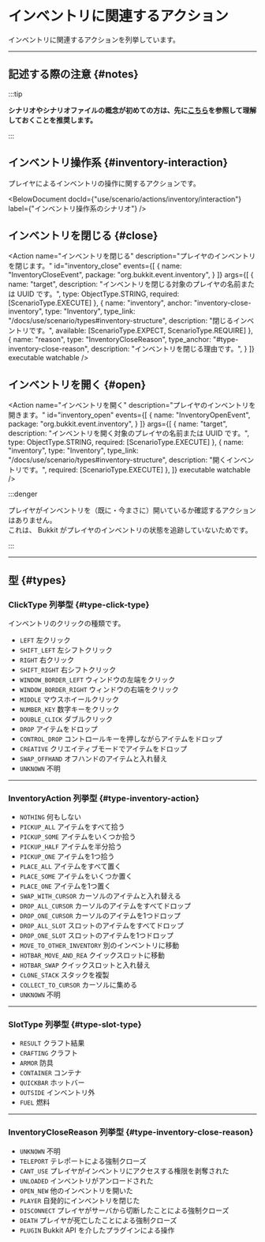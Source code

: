 
# インベントリに関連するアクション

インベントリに関連するアクションを列挙しています。

---

## 記述する際の注意 {#notes}

:::tip

**シナリオやシナリオファイルの概念が初めての方は、先に[こちら](/docs/use/scenario)を参照して理解しておくことを推奨します。**

:::

<BelowDocument docId="use/scenario/scenario-file"
               label="シナリオファイルを記述する際の注意"
               anchor="notes"
/>

## インベントリ操作系 {#inventory-interaction}

プレイヤによるインベントリの操作に関するアクションです。

<BelowDocument docId={"use/scenario/actions/inventory/interaction"}
                label={"インベントリ操作系のシナリオ"}
/>

## インベントリを閉じる {#close}

<Action name="インベントリを閉じる"
        description="プレイヤのインベントリを閉じます。"
        id="inventory_close"
        events={[
          {
            name: "InventoryCloseEvent",
            package: "org.bukkit.event.inventory",
          }
        ]}
        args={[
          {
            name: "target",
            description: "インベントリを閉じる対象のプレイヤの名前または UUID です。",
            type: ObjectType.STRING,
            required: [ScenarioType.EXECUTE]
          },
          {
            name: "inventory",
            anchor: "inventory-close-inventory",
            type: "Inventory",
            type_link: "/docs/use/scenario/types#inventory-structure",
            description: "閉じるインベントリです。",
            available: [ScenarioType.EXPECT, ScenarioType.REQUIRE]
          },
          {
            name: "reason",
            type: "InventoryCloseReason",
            type_anchor: "#type-inventory-close-reason",
            description: "インベントリを閉じる理由です。",
          }
        ]}
        executable watchable
/>

## インベントリを開く {#open}

<Action name="インベントリを開く"
        description="プレイヤのインベントリを開きます。"
        id="inventory_open"
        events={[
          {
            name: "InventoryOpenEvent",
            package: "org.bukkit.event.inventory",
          }
        ]}
        args={[
          {
            name: "target",
            description: "インベントリを開く対象のプレイヤの名前または UUID です。",
            type: ObjectType.STRING,
            required: [ScenarioType.EXECUTE]
          },
          {
            name: "inventory",
            type: "Inventory",
            type_link: "/docs/use/scenario/types#inventory-structure",
            description: "開くインベントリです。",
            required: [ScenarioType.EXECUTE]
          },
        ]}
        executable watchable
/>

:::denger

プレイヤがインベントリを（既に・今まさに）開いているか確認するアクションはありません。  
これは、 Bukkit がプレイヤのインベントリの状態を追跡していないためです。

:::

---

## 型 {#types}

### ClickType 列挙型 {#type-click-type}

インベントリのクリックの種類です。

+ `LEFT` 左クリック
+ `SHIFT_LEFT` 左シフトクリック
+ `RIGHT` 右クリック
+ `SHIFT_RIGHT` 右シフトクリック
+ `WINDOW_BORDER_LEFT` ウィンドウの左端をクリック
+ `WINDOW_BORDER_RIGHT` ウィンドウの右端をクリック
+ `MIDDLE` マウスホイールクリック
+ `NUMBER_KEY` 数字キーをクリック
+ `DOUBLE_CLICK` ダブルクリック
+ `DROP` アイテムをドロップ
+ `CONTROL_DROP` コントロールキーを押しながらアイテムをドロップ
+ `CREATIVE` クリエイティブモードでアイテムをドロップ
+ `SWAP_OFFHAND` オフハンドのアイテムと入れ替え
+ `UNKNOWN` 不明

---

### InventoryAction 列挙型 {#type-inventory-action}

+ `NOTHING`  何もしない
+ `PICKUP_ALL` アイテムをすべて拾う
+ `PICKUP_SOME` アイテムをいくつか拾う
+ `PICKUP_HALF` アイテムを半分拾う
+ `PICKUP_ONE` アイテムを1つ拾う
+ `PLACE_ALL` アイテムをすべて置く
+ `PLACE_SOME` アイテムをいくつか置く
+ `PLACE_ONE` アイテムを1つ置く
+ `SWAP_WITH_CURSOR` カーソルのアイテムと入れ替える
+ `DROP_ALL_CURSOR` カーソルのアイテムをすべてドロップ
+ `DROP_ONE_CURSOR` カーソルのアイテムを1つドロップ
+ `DROP_ALL_SLOT` スロットのアイテムをすべてドロップ
+ `DROP_ONE_SLOT` スロットのアイテムを1つドロップ
+ `MOVE_TO_OTHER_INVENTORY` 別のインベントリに移動
+ `HOTBAR_MOVE_AND_REA` クイックスロットに移動
+ `HOTBAR_SWAP` クイックスロットと入れ替え
+ `CLONE_STACK` スタックを複製
+ `COLLECT_TO_CURSOR` カーソルに集める
+ `UNKNOWN` 不明

---

### SlotType 列挙型 {#type-slot-type}

+ `RESULT` クラフト結果
+ `CRAFTING` クラフト
+ `ARMOR` 防具
+ `CONTAINER` コンテナ
+ `QUICKBAR` ホットバー
+ `OUTSIDE` インベントリ外
+ `FUEL` 燃料

---

### InventoryCloseReason 列挙型 {#type-inventory-close-reason}

+ `UNKNOWN` 不明
+ `TELEPORT` テレポートによる強制クローズ
+ `CANT_USE` プレイヤがインベントリにアクセスする権限を剥奪された
+ `UNLOADED` インベントリがアンロードされた
+ `OPEN_NEW` 他のインベントリを開いた
+ `PLAYER` 自発的にインベントリを閉じた
+ `DISCONNECT` プレイヤがサーバから切断したことによる強制クローズ
+ `DEATH` プレイヤが死亡したことによる強制クローズ
+ `PLUGIN` Bukkit API を介したプラグインによる操作
